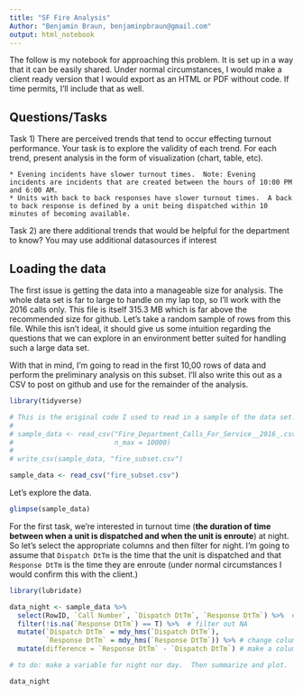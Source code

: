 ```yaml
---
title: "SF Fire Analysis"
Author: "Benjamin Braun, benjaminpbraun@gmail.com"
output: html_notebook
---
```


The follow is my notebook for approaching this problem.  It is set up in a way that it can be easily shared. Under normal circumstances, I would make a client ready version that I would export as an HTML or PDF without code.  If time permits, I'll include that as well.

## Questions/Tasks

Task 1) There are perceived trends that tend to occur effecting turnout performance.  Your task is to explore the validity of each trend.  For each trend, present analysis in the form of visualization (chart, table, etc).

    * Evening incidents have slower turnout times.  Note: Evening incidents are incidents that are created between the hours of 10:00 PM and 6:00 AM.
    * Units with back to back responses have slower turnout times.  A back to back response is defined by a unit being dispatched within 10 minutes of becoming available.

Task 2) are there additional trends that would be helpful for the department to know? You may use additional datasources if interest

## Loading the data

The first issue is getting the data into a manageable size for analysis.  The whole data set is far to large to handle on my lap top, so I'll work with the 2016 calls only.  This file is itself 315.3 MB which is far above the recommended size for github.  Let's take a random sample of rows from this file.  While this isn't ideal, it should give us some intuition regarding the questions that we can explore in an environment better suited for handling such a large data set.  

With that in mind, I'm going to read in the first 10,00 rows of data and perform the preliminary analysis on this subset.  I'll also write this out as a CSV to post on github and use for the remainder of the analysis.

```r

library(tidyverse)

# This is the original code I used to read in a sample of the data set.  I'm keeping it here for reproducibility.
# 
# sample_data <- read_csv("Fire_Department_Calls_For_Service__2016_.csv",
#                         n_max = 10000)
# 
# write_csv(sample_data, "fire_subset.csv")

sample_data <- read_csv("fire_subset.csv")


```

Let's explore the data.

```r

glimpse(sample_data)

```

For the first task, we're interested in turnout time (__the duration of time between when a unit is dispatched and when the unit is enroute__) at night.  So let's select the appropriate columns and then filter for night.  I'm going to assume that `Dispatch DtTm` is the time that the unit is dispatched and that `Response DtTm` is the time they are enroute (under normal circumstances I would confirm this with the client.)

```r

library(lubridate)

data_night <- sample_data %>% 
  select(RowID, `Call Number`, `Dispatch DtTm`, `Response DtTm`) %>%  # select colums
  filter(!is.na(`Response DtTm`) == T) %>%  # filter out NA
  mutate(`Dispatch DtTm` = mdy_hms(`Dispatch DtTm`),
         `Response DtTm` = mdy_hms(`Response DtTm`)) %>% # change columns to mdy_hms format from character
  mutate(difference = `Response DtTm` - `Dispatch DtTm`) # make a column with the difference

# to do: make a variable for night nor day.  Then summarize and plot.

data_night

```



